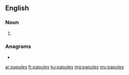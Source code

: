 ==English==

===Noun===
{{head|en|noun plural form}}

# {{plural of|papule|lang=en}}

===Anagrams===
* {{l|en|appulse}}

[[ar:papules]]
[[fr:papules]]
[[ku:papules]]
[[mg:papules]]
[[my:papules]]
